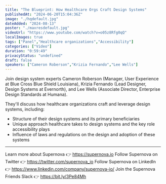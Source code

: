 ```yaml
---
title: "The Blueprint: How Healthcare Orgs Craft Design Systems"
publishedAt: "2024-06-20T15:04:36Z"
image: "./hqdefault.jpg"
dateAdded: "2024-08-13"
poster: "./maxresdefault.jpg"
videoUrl: "https://www.youtube.com/watch?v=o05z8Rfg0qQ"
localImages: true
tags: ["Panel","Healthcare organizations","Accessibility"]
categories: ["Video"]
duration: "0:59:49"
privacyStatus: "undefined"
draft: false
speakers: ["Cameron Roberson","Krizia Fernando","Lee Wells"]
---
```

Join design system experts Cameron Roberson (Manager, User Experience at Blue Cross Blue Shield Louisiana), Krizia Fernando (Lead Designer, Design Systems at Evernorth), and Lee Wells (Associate Director, Enterprise Design Standards at Humana). 

They'll discuss how healthcare organizations craft and leverage design systems, including:

- Structure of their design systems and its primary beneficiaries
- Unique approach healthcare takes to design systems and the key role accessibility plays
- Influence of laws and regulations on the design and adoption of these systems

----------
Learn more about Supernova 👉 https://supernova.io
Follow Supernova on Twitter 👉  https://twitter.com/supernova_io
Follow Supernova on LinkedIn 👉 https://www.linkedin.com/company/supernova-io/
Join the Supernova Friends Slack 👉 https://bit.ly/3Pe84Mh
